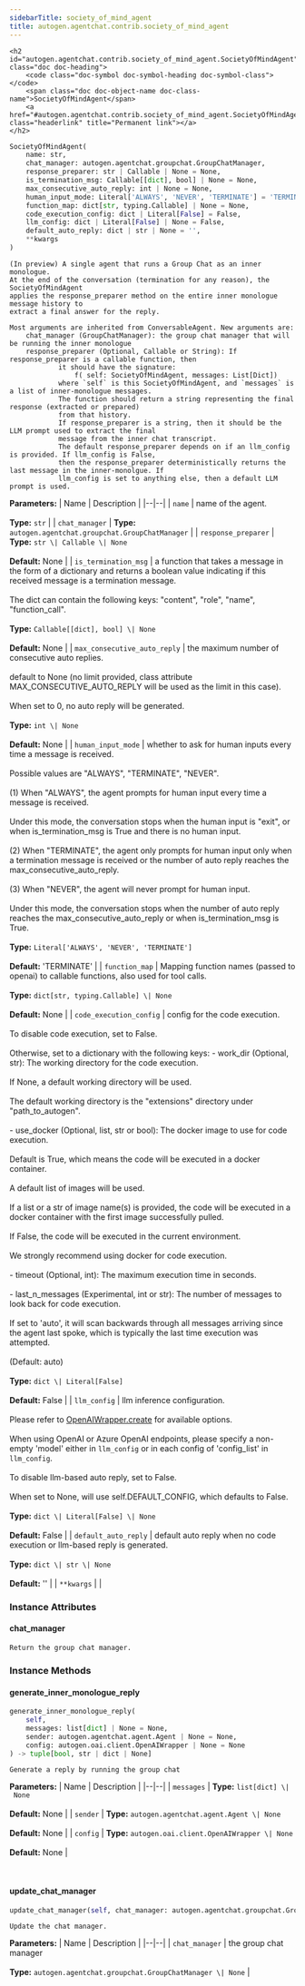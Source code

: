 ```yaml
---
sidebarTitle: society_of_mind_agent
title: autogen.agentchat.contrib.society_of_mind_agent
---
```


    <h2 id="autogen.agentchat.contrib.society_of_mind_agent.SocietyOfMindAgent" class="doc doc-heading">
        <code class="doc-symbol doc-symbol-heading doc-symbol-class"></code>
        <span class="doc doc-object-name doc-class-name">SocietyOfMindAgent</span>
        <a href="#autogen.agentchat.contrib.society_of_mind_agent.SocietyOfMindAgent" class="headerlink" title="Permanent link"></a>
    </h2>

```python
SocietyOfMindAgent(
    name: str,
    chat_manager: autogen.agentchat.groupchat.GroupChatManager,
    response_preparer: str | Callable | None = None,
    is_termination_msg: Callable[[dict], bool] | None = None,
    max_consecutive_auto_reply: int | None = None,
    human_input_mode: Literal['ALWAYS', 'NEVER', 'TERMINATE'] = 'TERMINATE',
    function_map: dict[str, typing.Callable] | None = None,
    code_execution_config: dict | Literal[False] = False,
    llm_config: dict | Literal[False] | None = False,
    default_auto_reply: dict | str | None = '',
    **kwargs
)
```

    (In preview) A single agent that runs a Group Chat as an inner monologue.
    At the end of the conversation (termination for any reason), the SocietyOfMindAgent
    applies the response_preparer method on the entire inner monologue message history to
    extract a final answer for the reply.
    
    Most arguments are inherited from ConversableAgent. New arguments are:
        chat_manager (GroupChatManager): the group chat manager that will be running the inner monologue
        response_preparer (Optional, Callable or String): If response_preparer is a callable function, then
                it should have the signature:
                    f( self: SocietyOfMindAgent, messages: List[Dict])
                where `self` is this SocietyOfMindAgent, and `messages` is a list of inner-monologue messages.
                The function should return a string representing the final response (extracted or prepared)
                from that history.
                If response_preparer is a string, then it should be the LLM prompt used to extract the final
                message from the inner chat transcript.
                The default response_preparer depends on if an llm_config is provided. If llm_config is False,
                then the response_preparer deterministically returns the last message in the inner-monolgue. If
                llm_config is set to anything else, then a default LLM prompt is used.

<b>Parameters:</b>
| Name | Description |
|--|--|
| `name` | name of the agent.<br/><br/>**Type:** `str` |
| `chat_manager` | **Type:** `autogen.agentchat.groupchat.GroupChatManager` |
| `response_preparer` | **Type:** `str \| Callable \| None`<br/><br/>**Default:** None |
| `is_termination_msg` | a function that takes a message in the form of a dictionary and returns a boolean value indicating if this received message is a termination message.<br/><br/>The dict can contain the following keys: "content", "role", "name", "function_call".<br/><br/>**Type:** `Callable[[dict], bool] \| None`<br/><br/>**Default:** None |
| `max_consecutive_auto_reply` | the maximum number of consecutive auto replies.<br/><br/>default to None (no limit provided, class attribute MAX_CONSECUTIVE_AUTO_REPLY will be used as the limit in this case).<br/><br/>When set to 0, no auto reply will be generated.<br/><br/>**Type:** `int \| None`<br/><br/>**Default:** None |
| `human_input_mode` | whether to ask for human inputs every time a message is received.<br/><br/>Possible values are "ALWAYS", "TERMINATE", "NEVER".<br/><br/>(1) When "ALWAYS", the agent prompts for human input every time a message is received.<br/><br/>Under this mode, the conversation stops when the human input is "exit", or when is_termination_msg is True and there is no human input.<br/><br/>(2) When "TERMINATE", the agent only prompts for human input only when a termination message is received or the number of auto reply reaches the max_consecutive_auto_reply.<br/><br/>(3) When "NEVER", the agent will never prompt for human input.<br/><br/>Under this mode, the conversation stops when the number of auto reply reaches the max_consecutive_auto_reply or when is_termination_msg is True.<br/><br/>**Type:** `Literal['ALWAYS', 'NEVER', 'TERMINATE']`<br/><br/>**Default:** 'TERMINATE' |
| `function_map` | Mapping function names (passed to openai) to callable functions, also used for tool calls.<br/><br/>**Type:** `dict[str, typing.Callable] \| None`<br/><br/>**Default:** None |
| `code_execution_config` | config for the code execution.<br/><br/>To disable code execution, set to False.<br/><br/>Otherwise, set to a dictionary with the following keys: - work_dir (Optional, str): The working directory for the code execution.<br/><br/>If None, a default working directory will be used.<br/><br/>The default working directory is the "extensions" directory under "path_to_autogen".<br/><br/>- use_docker (Optional, list, str or bool): The docker image to use for code execution.<br/><br/>Default is True, which means the code will be executed in a docker container.<br/><br/>A default list of images will be used.<br/><br/>If a list or a str of image name(s) is provided, the code will be executed in a docker container with the first image successfully pulled.<br/><br/>If False, the code will be executed in the current environment.<br/><br/>We strongly recommend using docker for code execution.<br/><br/>- timeout (Optional, int): The maximum execution time in seconds.<br/><br/>- last_n_messages (Experimental, int or str): The number of messages to look back for code execution.<br/><br/>If set to 'auto', it will scan backwards through all messages arriving since the agent last spoke, which is typically the last time execution was attempted.<br/><br/>(Default: auto)<br/><br/>**Type:** `dict \| Literal[False]`<br/><br/>**Default:** False |
| `llm_config` | llm inference configuration.<br/><br/>Please refer to [OpenAIWrapper.create](/docs/reference/oai/client#create) for available options.<br/><br/>When using OpenAI or Azure OpenAI endpoints, please specify a non-empty 'model' either in `llm_config` or in each config of 'config_list' in `llm_config`.<br/><br/>To disable llm-based auto reply, set to False.<br/><br/>When set to None, will use self.DEFAULT_CONFIG, which defaults to False.<br/><br/>**Type:** `dict \| Literal[False] \| None`<br/><br/>**Default:** False |
| `default_auto_reply` | default auto reply when no code execution or llm-based reply is generated.<br/><br/>**Type:** `dict \| str \| None`<br/><br/>**Default:** '' |
| `**kwargs` |  |

### Instance Attributes

<code class="doc-symbol doc-symbol-heading doc-symbol-attribute"></code>
#### chat_manager
<a href="#autogen.agentchat.contrib.society_of_mind_agent.SocietyOfMindAgent.chat_manager" class="headerlink" title="Permanent link"></a>

    Return the group chat manager.

### Instance Methods

<code class="doc-symbol doc-symbol-heading doc-symbol-method"></code>
#### generate_inner_monologue_reply
<a href="#autogen.agentchat.contrib.society_of_mind_agent.SocietyOfMindAgent.generate_inner_monologue_reply" class="headerlink" title="Permanent link"></a>

```python
generate_inner_monologue_reply(
    self,
    messages: list[dict] | None = None,
    sender: autogen.agentchat.agent.Agent | None = None,
    config: autogen.oai.client.OpenAIWrapper | None = None
) -> tuple[bool, str | dict | None]
```

    Generate a reply by running the group chat

<b>Parameters:</b>
| Name | Description |
|--|--|
| `messages` | **Type:** `list[dict] \| None`<br/><br/>**Default:** None |
| `sender` | **Type:** `autogen.agentchat.agent.Agent \| None`<br/><br/>**Default:** None |
| `config` | **Type:** `autogen.oai.client.OpenAIWrapper \| None`<br/><br/>**Default:** None |

<br />

<code class="doc-symbol doc-symbol-heading doc-symbol-method"></code>
#### update_chat_manager
<a href="#autogen.agentchat.contrib.society_of_mind_agent.SocietyOfMindAgent.update_chat_manager" class="headerlink" title="Permanent link"></a>

```python
update_chat_manager(self, chat_manager: autogen.agentchat.groupchat.GroupChatManager | None) -> 
```

    Update the chat manager.

<b>Parameters:</b>
| Name | Description |
|--|--|
| `chat_manager` | the group chat manager<br/><br/>**Type:** `autogen.agentchat.groupchat.GroupChatManager \| None` |

<br />